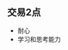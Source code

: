## 交易2点
- 耐心
- 学习和思考能力

<VideoBox 
  path='/video/trade-patience.mp4' 
  title="交易耐心的重要性"
  description="这个视频展示了在交易中保持耐心的重要性，以及如何避免情绪化交易。"
/>

<br />